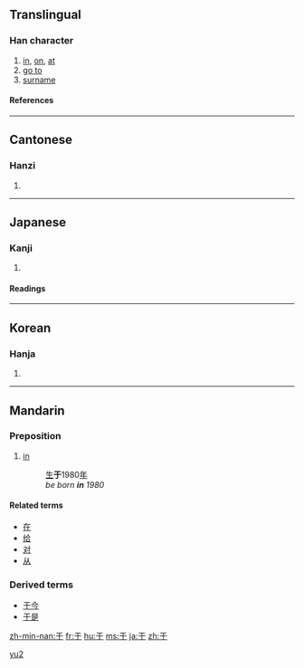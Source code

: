 {{see|扵|於}}<!-- may be replaced by zh-forms -->
==Translingual==

===Han character===
{{Han char|rn=7|rad=二|as=01|sn=3|four=1040<sub>0</sub>|canj=一木 (MD)}}

# [[in]], [[on]], [[at]]
# [[go to]]
# [[surname]]

====References====
{{Han ref|kx=0086.060|dkj=00252|dj=0177.040|hdz=10004.050|uh=4E8E|ud=20110|bh=A45F|bd=42079}}

----

==Cantonese==

===Hanzi===
{{yue-hanzi|jyut=|y=[[yu1]]}}

# {{defn|Cantonese}}

----

==Japanese==

===Kanji===
{{ja-kanji|grade=|rs=二01}}

# {{defn|Japanese}}

====Readings====
{{ja-readings|on=[[う]] (u), [[く]] (ku)|kun=[[ここに]] (kokoni), [[ゆく]] (yuku)}}

----

==Korean==

===Hanja===
{{ko-hanja|hangeul=우|rv=u|mr=u}}

# {{defn|Korean}}

----

==Mandarin==
===Preposition===
{{cmn-prep|s|pin=yú|pint=yu2|tra=於|sim=于|rs=二01}}

# [[in]]
#:[[生]]'''于'''1980[[年]]
#: ''be born '''in''' 1980''

====Related terms====
*[[在]]
*[[给]]
*[[对]]
*[[从]]

===Derived terms===
*[[于今]]
*[[于是]]

[[Category:zh-cn:Elementary Mandarin|yu2]]

[[zh-min-nan:于]]
[[fr:于]]
[[hu:于]]
[[ms:于]]
[[ja:于]]
[[zh:于]]